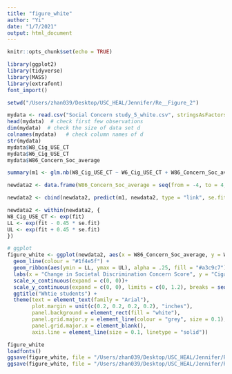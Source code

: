 ```yaml
---
title: "figure_white"
author: "Yi"
date: "1/7/2021"
output: html_document
---
```


```r
knitr::opts_chunk$set(echo = TRUE)
```

```r
library(ggplot2)
library(tidyverse)
library(MASS)
library(extrafont)
font_import()
```

```r
setwd("/Users/zhan039/Desktop/USC_HEAL/Jennifer/Re__Figure_2")
```

```r
mydata <- read.csv("Social Concern study_5_white.csv", stringsAsFactors = FALSE)
head(mydata)  # check first few observations
dim(mydata)  # check the size of data set d
colnames(mydata)   # check column names of d
str(mydata)
mydata$W8_Cig_USE_CT
mydata$W6_Cig_USE_CT
mydata$W86_Concern_Soc_average
```

```r
summary(m1 <- glm.nb(W8_Cig_USE_CT ~ W6_Cig_USE_CT + W86_Concern_Soc_average, data = mydata))
```

```r
newdata2 <- data.frame(W86_Concern_Soc_average = seq(from = -4, to = 4, length.out = 100), W6_Cig_USE_CT = mean(mydata$W6_Cig_USE_CT, na.rm=T))

newdata2 <- cbind(newdata2, predict(m1, newdata2, type = "link", se.fit=TRUE))

newdata2 <- within(newdata2, {
W8_Cig_USE_CT <- exp(fit)
LL <- exp(fit - 0.45 * se.fit) 
UL <- exp(fit + 0.45 * se.fit) 
})
```

```r
# ggplot
figure_white <- ggplot(newdata2, aes(x = W86_Concern_Soc_average, y = W8_Cig_USE_CT)) +
  geom_line(colour = "#1f4e5f") +
  geom_ribbon(aes(ymin = LL, ymax = UL), alpha = .25, fill = "#a3c9c7") +
  labs(x = "Change in Societal Discrimination Concern Score", y = "Cigarette Use at Follow-up, d") +
  scale_x_continuous(expand = c(0, 0))+
  scale_y_continuous(expand = c(0, 0), limits = c(0, 1.2), breaks = seq(0, 1.2, by = 0.4)) +
  ggtitle("Whtie students") +
  theme(text = element_text(family = "Arial"),
        plot.margin = unit(c(0.2, 0.2, 0.2, 0.2), "inches"),
        panel.background = element_rect(fill = "white"),
        panel.grid.major.y = element_line(colour = "grey", size = 0.1),
        panel.grid.major.x = element_blank(),
        axis.line = element_line(size = 0.1, linetype = "solid"))

figure_white
loadfonts()
ggsave(figure_white, file = "/Users/zhan039/Desktop/USC_HEAL/Jennifer/Re__Figure_2/YZ/figure_white.pdf")
ggsave(figure_white, file = "/Users/zhan039/Desktop/USC_HEAL/Jennifer/Re__Figure_2/YZ/figure_white.png")

```

